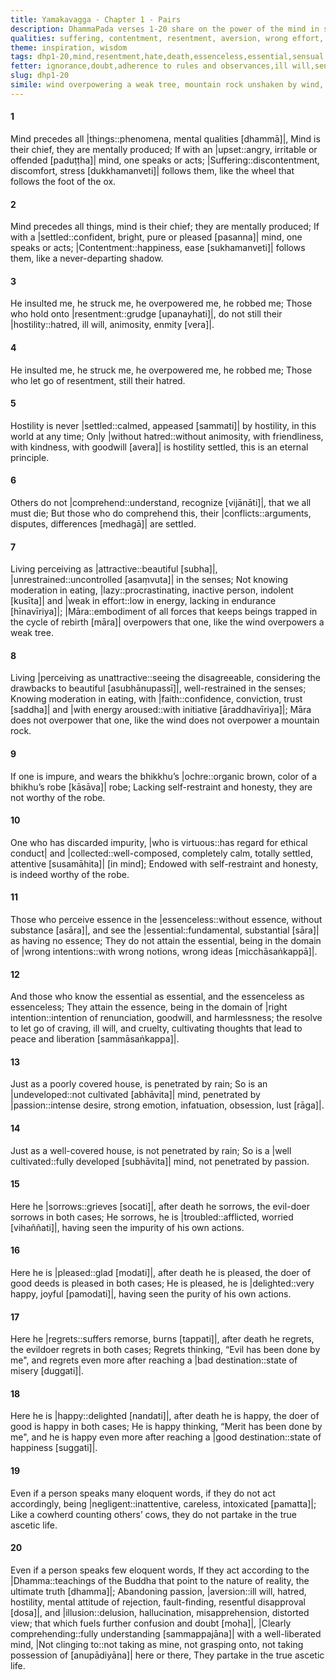```yaml
---
title: Yamakavagga - Chapter 1 - Pairs
description: DhammaPada verses 1-20 share on the power of the mind in shaping one’s experiences, the importance of letting go of resentment and hostility, the consequences of living without restraint and moderation, the distinction between essence and non-essence, the sorrow and joy tied to one’s actions, the importance of acting according to the Dhamma, and who partakes in the true ascetic life.
qualities: suffering, contentment, resentment, aversion, wrong effort, laziness, recognition of unattractiveness, faith, rousing of energy, ethical conduct, collectedness, wrong intention, right intention, undeveloped, cultivation, passion, sorrow, regret, full awareness, negligence
theme: inspiration, wisdom
tags: dhp1-20,mind,resentment,hate,death,essenceless,essential,sensual desire,ill will,passion,aversion,delusion
fetter: ignorance,doubt,adherence to rules and observances,ill will,sensual desire,conceit
slug: dhp1-20
simile: wind overpowering a weak tree, mountain rock unshaken by wind, cowherd counting others’ cows
---
```


#### 1

Mind precedes all |things::phenomena, mental qualities [dhammā]|,
Mind is their chief, they are mentally produced;
If with an |upset::angry, irritable or offended [paduṭṭha]| mind,
one speaks or acts;
|Suffering::discontentment, discomfort, stress [dukkhamanveti]| follows them,
like the wheel that follows the foot of the ox.

#### 2

Mind precedes all things,
mind is their chief; they are mentally produced;
If with a |settled::confident, bright, pure or pleased [pasanna]| mind,
one speaks or acts;
|Contentment::happiness, ease [sukhamanveti]| follows them,
like a never-departing shadow.

#### 3

He insulted me, he struck me,
he overpowered me, he robbed me;
Those who hold onto |resentment::grudge [upanayhati]|,
do not still their |hostility::hatred, ill will, animosity, enmity [vera]|.

#### 4

He insulted me, he struck me,
he overpowered me, he robbed me;
Those who let go of resentment,
still their hatred.

#### 5

Hostility is never |settled::calmed, appeased [sammati]| by hostility,
in this world at any time;
Only |without hatred::without animosity, with friendliness, with kindness, with goodwill [avera]| is hostility settled,
this is an eternal principle.

#### 6

Others do not |comprehend::understand, recognize [vijānāti]|,
that we all must die;
But those who do comprehend this,
their |conflicts::arguments, disputes, differences [medhagā]| are settled.

#### 7

Living perceiving as |attractive::beautiful [subha]|,
|unrestrained::uncontrolled [asaṃvuta]| in the senses;
Not knowing moderation in eating,
|lazy::procrastinating, inactive person, indolent [kusīta]| and |weak in effort::low in energy, lacking in endurance [hīnavīriya]|;
|Māra::embodiment of all forces that keeps beings trapped in the cycle of rebirth [māra]| overpowers that one,
like the wind overpowers a weak tree.

#### 8

Living |perceiving as unattractive::seeing the disagreeable, considering the drawbacks to beautiful [asubhānupassī]|,
well-restrained in the senses;
Knowing moderation in eating,
with |faith::confidence, conviction, trust [saddha]| and |with energy aroused::with initiative [āraddhavīriya]|;
Māra does not overpower that one,
like the wind does not overpower a mountain rock.

#### 9

If one is impure,
and wears the bhikkhu’s |ochre::organic brown, color of a bhikhu’s robe [kāsāva]| robe;
Lacking self-restraint and honesty,
they are not worthy of the robe.

#### 10

One who has discarded impurity,
|who is virtuous::has regard for ethical conduct| and |collected::well-composed, completely calm, totally settled, attentive [susamāhita]| [in mind];
Endowed with self-restraint and honesty,
is indeed worthy of the robe.

#### 11

Those who perceive essence in the |essenceless::without essence, without substance [asāra]|,
and see the |essential::fundamental, substantial [sāra]| as having no essence;
They do not attain the essential,
being in the domain of |wrong intentions::with wrong notions, wrong ideas [micchāsaṅkappā]|.

#### 12

And those who know the essential as essential,
and the essenceless as essenceless;
They attain the essence,
being in the domain of |right intention::intention of renunciation, goodwill, and harmlessness; the resolve to let go of craving, ill will, and cruelty, cultivating thoughts that lead to peace and liberation [sammāsaṅkappa]|.

#### 13

Just as a poorly covered house,
is penetrated by rain;
So is an |undeveloped::not cultivated [abhāvita]| mind,
penetrated by |passion::intense desire, strong emotion, infatuation, obsession, lust [rāga]|.

#### 14

Just as a well-covered house,
is not penetrated by rain;
So is a |well cultivated::fully developed [subhāvita]| mind,
not penetrated by passion.

#### 15

Here he |sorrows::grieves [socati]|, after death he sorrows,
the evil-doer sorrows in both cases;
He sorrows, he is |troubled::afflicted, worried [vihaññati]|,
having seen the impurity of his own actions.

#### 16

Here he is |pleased::glad [modati]|, after death he is pleased,
the doer of good deeds is pleased in both cases;
He is pleased, he is |delighted::very happy, joyful [pamodati]|,
having seen the purity of his own actions.

#### 17

Here he |regrets::suffers remorse, burns [tappati]|, after death he regrets,
the evildoer regrets in both cases;
Regrets thinking, “Evil has been done by me",
and regrets even more after reaching a |bad destination::state of misery [duggati]|.

#### 18

Here he is |happy::delighted [nandati]|, after death he is happy,
the doer of good is happy in both cases;
He is happy thinking, “Merit has been done by me",
and he is happy even more after reaching a |good destination::state of happiness [suggati]|.

#### 19

Even if a person speaks many eloquent words,
if they do not act accordingly, being |negligent::inattentive, careless, intoxicated [pamatta]|;
Like a cowherd counting others’ cows,
they do not partake in the true ascetic life.

#### 20

Even if a person speaks few eloquent words,
If they act according to the |Dhamma::teachings of the Buddha that point to the nature of reality, the ultimate truth [dhamma]|;
Abandoning passion, |aversion::ill will, hatred, hostility, mental attitude of rejection, fault-finding, resentful disapproval [dosa]|, and |illusion::delusion, hallucination, misapprehension, distorted view; that which fuels further confusion and doubt [moha]|,
|Clearly comprehending::fully understanding [sammappajāna]| with a well-liberated mind,
|Not clinging to::not taking as mine, not grasping onto, not taking possession of [anupādiyāna]| here or there,
They partake in the true ascetic life.
